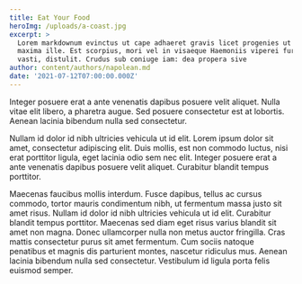 ```yaml
---
title: Eat Your Food
heroImg: /uploads/a-coast.jpg
excerpt: >
  Lorem markdownum evinctus ut cape adhaeret gravis licet progenies ut haesit
  maxima ille. Est scorpius, mori vel in visaeque Haemoniis viperei furoris e ad
  vasti, distulit. Crudus sub coniuge iam: dea propera sive
author: content/authors/napolean.md
date: '2021-07-12T07:00:00.000Z'
---
```


Integer posuere erat a ante venenatis dapibus posuere velit aliquet. Nulla vitae elit libero, a pharetra augue. Sed posuere consectetur est at lobortis. Aenean lacinia bibendum nulla sed consectetur.

Nullam id dolor id nibh ultricies vehicula ut id elit. Lorem ipsum dolor sit amet, consectetur adipiscing elit. Duis mollis, est non commodo luctus, nisi erat porttitor ligula, eget lacinia odio sem nec elit. Integer posuere erat a ante venenatis dapibus posuere velit aliquet. Curabitur blandit tempus porttitor.

Maecenas faucibus mollis interdum. Fusce dapibus, tellus ac cursus commodo, tortor mauris condimentum nibh, ut fermentum massa justo sit amet risus. Nullam id dolor id nibh ultricies vehicula ut id elit. Curabitur blandit tempus porttitor. Maecenas sed diam eget risus varius blandit sit amet non magna. Donec ullamcorper nulla non metus auctor fringilla. Cras mattis consectetur purus sit amet fermentum. Cum sociis natoque penatibus et magnis dis parturient montes, nascetur ridiculus mus. Aenean lacinia bibendum nulla sed consectetur. Vestibulum id ligula porta felis euismod semper.
